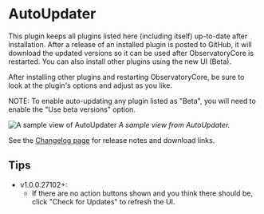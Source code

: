 # AutoUpdater

This plugin keeps all plugins listed here (including itself) up-to-date after installation. After a release of an
installed plugin is posted to GitHub, it will download the updated versions so it can be used after ObservatoryCore
is restarted.  You can also install other plugins using the new UI (Beta).

After installing other plugins and restarting ObservatoryCore, be sure to look at the plugin's options and adjust as you like.

NOTE: To enable auto-updating any plugin listed as "Beta", you will need to enable the "Use beta versions" option.


![A sample view of AutoUpdater](/fredjk-autoupdater-example.png)
*A sample view from AutoUpdater.*

See the [Changelog page](https://github.com/fredjk-gh/ObservatoryPlugins/wiki/Plugin:-AutoUpdater) for release notes and download links.

## Tips

*  v1.0.0.27102+:
    *  If there are no action buttons shown and you think there should be, click "Check for Updates" to refresh the UI.
